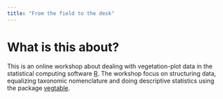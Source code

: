 ```yaml
---
title: "From the field to the desk"
---
```



# What is this about?

This is an online workshop about dealing with vegetation-plot data in the
statistical computing software [R](https://www.r-project.org/).
The workshop focus on structuring data, equalizing taxonomic nomenclature and
doing descriptive statistics using the package
[vegtable](http://kamapu.github.io/vegtable/).
